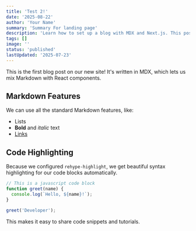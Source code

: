 ```yaml
---
title: 'Test 2!'
date: '2025-08-22'
author: 'Your Name'
summary: 'Summary For landing page'
description: 'Learn how to set up a blog with MDX and Next.js. This post covers Markdown features, React components, and syntax highlighting.'
tags: []
image: ''
status: 'published'
lastUpdated: '2025-07-23'
---
```


This is the first blog post on our new site! It's written in MDX, which lets us mix Markdown with React components.

## Markdown Features

We can use all the standard Markdown features, like:

- Lists
- **Bold** and _italic_ text
- [Links](https://onebuffalolabs.com)

## Code Highlighting

Because we configured `rehype-highlight`, we get beautiful syntax highlighting for our code blocks automatically.

```javascript
// This is a javascript code block
function greet(name) {
  console.log(`Hello, ${name}!`);
}

greet('Developer');
```

This makes it easy to share code snippets and tutorials.

